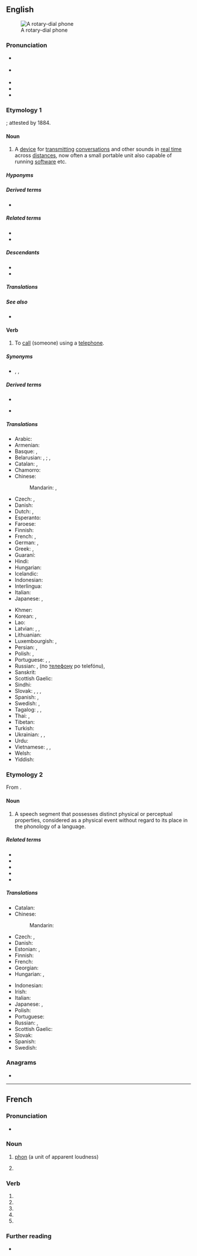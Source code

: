 {{also|phoné|-phone|'phone}}
==English==
{{wikipedia}}
[[Image:Dialog gr 1972.jpg|thumb|right|A rotary-dial phone]]

===Pronunciation===
* {{a|UK}} {{IPA|en|/fəʊ̯n/}}
* {{a|US}} {{IPA|en|/foʊ̯n/}}
* {{audio|en|en-uk-phone.ogg|Audio (UK)}}
* {{audio|en|en-us-phone.ogg|Audio (US)}}
* {{rhymes|en|əʊn|oʊn}}

===Etymology 1===
{{PIE root|en|bʰeh₂|id=speak}}
{{clipping|en|telephone}}; attested by 1884.

====Noun====
{{en-noun}}

# A [[device]] for [[transmit]]ting [[conversation]]s and other sounds in [[real time]] across [[distance]]s, now often a small portable unit also capable of running [[software]] etc.

=====Hyponyms=====
{{col4|en
|cell phone
|speakerphone
|clamshell phone
|flip phone
|mobile phone
|smartphone
}}

=====Derived terms=====
* {{l|en|speakerphone}}

=====Related terms=====
* {{l|en|phone sex}}
* {{l|en|phone tag}}

=====Descendants=====
* {{desc|hi|फ़ोन|bor=1}}
* {{desc|ur|فون|tr=fon|bor=1}}

=====Translations=====
{{trans-see|telephone}}

=====See also=====
* {{l|en|Thesaurus:phone}}

====Verb====
{{en-verb|phon}}

# {{lb|en|transitive}} To [[call]] (someone) using a [[telephone]].

=====Synonyms=====
* {{l|en|call}}, {{l|en|ring}}, {{l|en|telephone}}

=====Derived terms=====
{{rel-top|Terms derived from ''phone'' (etymology 1—verb)}}
* {{l|en|phone in}}
{{rel-mid}}
* {{l|en|phone up}}
{{rel-bottom}}

=====Translations=====
{{trans-top|to call (someone) on the telephone}}
* Arabic: {{t|ar|تَلْفَنَ}}
* Armenian: {{t+|hy|զանգել}}
* Basque: {{t|eu|telefonatu}}, {{t|eu|telefonoz deitu}}
* Belarusian: {{t|be|звані́ць|sc=Cyrl}}, {{t|be|пазвані́ць|pf|sc=Cyrl}}; {{t|be|тэлефанава́ць|impf|sc=Cyrl}}, {{t|be|патэлефанава́ць|pf|sc=Cyrl}}
* Catalan: {{t+|ca|telefonar}}, {{t+|ca|trucar}}
* Chamorro: {{t|ch|dengua'}}
* Chinese:
*: Mandarin: {{t+|cmn|打電話|sc=Hani}}, {{t+|cmn|打电话|tr=dǎ diànhuà|sc=Hani}}
* Czech: {{t+|cs|telefonovat}}, {{t+|cs|volat}}
* Danish: {{t+|da|ringe}}
* Dutch: {{t+|nl|telefoneren}}, {{t+|nl|opbellen}}
* Esperanto: {{t+|eo|telefoni}}
* Faroese: {{t|fo|ringja}}
* Finnish: {{t|fi|[[soittaa]] (puhelimella)}}
* French: {{t+|fr|téléphoner}}, {{t+|fr|appeler}}
* German: {{t+|de|anrufen}}, {{t+|de|telefonieren}}
* Greek: {{t+|el|καλώ}}, {{t+|el|τηλεφωνώ}}
* Guaraní: {{t|gn|mopumbyry}}
* Hindi: {{t|hi|फ़ोन करना}}
* Hungarian: {{t+|hu|telefonál}}
* Icelandic: {{t+|is|hringja}}
* Indonesian: {{t+|id|telepon}}
* Interlingua: {{t|ia|telephonar}}
* Italian: {{t+|it|telefonare}}
* Japanese: {{t+|ja|電話をかける|tr=でんわをかける, denwa o kakeru|sc=Jpan}}, {{t+|ja|電話|tr=でんわする, denwa suru|alt=電話する}}
{{trans-mid}}
* Khmer: {{t+|km|ទូរសព្ទ}}
* Korean: {{t|ko|전화를 걸다}}, {{t+|ko|전화하다}}
* Lao: {{t+|lo|ໂທລະສັບ}}
* Latvian: {{t|lv|telefonēt}}, {{t|lv|zvanīt}}, {{t|lv|piezvanīt}}
* Lithuanian: {{t|lt|skambinti}}
* Luxembourgish: {{t|lb|telefonéieren}}, {{t|lb|uruffen}}
* Persian: {{t|fa|دورواژیدن|tr=durvâžidan}}, {{t+|fa|تلفن کردن|tr=telefon kardan}}
* Polish: {{t+|pl|dzwonić}}, {{t+|pl|telefonować}}
* Portuguese: {{t|pt|[[telefonar]] [[para]]}}, {{t+|pt|chamar}}, {{t|pt|[[ligar]] [[para]]}}
* Russian: {{t+|ru|звони́ть|impf}}, {{t+|ru|позвони́ть|pf}} (по [[телефон|телефону]] po telefónu), {{t+|ru|телефони́ровать|impf}} {{g|pf}} {{qualifier|rare}}
* Sanskrit: {{t|sa|दूरवाणी}}
* Scottish Gaelic: {{t|gd|fòn}}
* Sindhi: {{t|sd|ڏُور وائڻُ|sc=Arab|tr=Ddoor Vaainn}}
* Slovak: {{t|sk|telefonovať}}, {{t|sk|zatelefonovať}}, {{t|sk|volať}}, {{t|sk|zavolať}}
* Spanish: {{t+|es|telefonear}}, {{t|es|llamar por teléfono}}
* Swedish: {{t+|sv|ringa}}, {{t+|sv|telefonera}}
* Tagalog: {{t|tl|tumawag}}, {{t|tl|tawagan}}, {{t|tl|tumelepono}}
* Thai: {{t+|th|โทร|tr=too}}, {{t+|th|โทรศัพท์}}
* Tibetan: {{t|bo|ཁ་དཔར་གཏོང་བ}}
* Turkish: {{t+|tr|aramak}}
* Ukrainian: {{t|uk|дзвони́ти|impf|sc=Cyrl}}, {{t|uk|подзвони́ти|pf|sc=Cyrl}}, {{t+|uk|телефонува́ти}}
* Urdu: {{t|ur|فون کرنا|tr=fon karnā|sc=ur-Arab}}
* Vietnamese: {{t|vi|gọi điện thoại}}, {{t|vi|gọi điện}}, {{t|vi|kêu điện thoại}}
* Welsh: {{t+|cy|ffonio}}
* Yiddish: {{t|yi|טעלעפֿאָנירן}}
{{trans-bottom}}

===Etymology 2===
{{PIE root|en|bʰeh₂|id=speak}}
From {{der|en|grc|φωνή||sound}}.

====Noun====
{{en-noun}}

# {{lb|en|phonetics}} A speech segment that possesses distinct physical or perceptual properties, considered as a physical event without regard to its place in the phonology of a language.

=====Related terms=====
* {{l|en|phonetic}}
* {{l|en|phonetically}}
* {{l|en|phonetics}}
* {{l|en|phonology}}
* {{l|en|phoneme}}

=====Translations=====
{{trans-top|speech segment}}
* Catalan: {{t+|ca|fon|m}}
* Chinese:
*: Mandarin: {{t+|cmn|語音|tr=yǔyīn|sc=Hani}}
* Czech: {{t+|cs|hláska|f}}, {{t|cs|fón}}
* Danish: {{t|da|sproglyd|c}}
* Estonian: {{t|et|häälik}}, {{t|et|foon}}
* Finnish: {{t+|fi|äänne}}
* French: {{t+|fr|phone|m}}
* Georgian: {{t|ka|ფონემა}}
* Hungarian: {{t|hu|fón}}, {{t|hu|hangszegmentum}}
{{trans-mid}}
* Indonesian: {{t+|id|fon}}
* Irish: {{t|ga|foghar|m}}
* Italian: {{t+|it|fono|m}}
* Japanese: {{t+|ja|音価|tr=おんか, onka|sc=Jpan}}, {{t|ja|単音|tr=たんおん, tan'on|sc=Jpan}}
* Polish: {{t+|pl|głoska|f}}
* Portuguese: {{t+|pt|fone|m}}
* Russian: {{t|ru|фо́на|f}}, {{t+|ru|фоне́ма|f}}
* Scottish Gaelic: {{t|gd|foghar|m}}
* Slovak: {{t+|sk|hláska|f}}
* Spanish: {{t+|es|fono|m}}
* Swedish: {{t+|sv|fon|c}}
{{trans-bottom}}

===Anagrams===
* {{anagrams|en|a=ehnop|nepho-|pheno-|pheon}}

----

==French==
{{wikipedia|lang=fr}}

===Pronunciation===
* {{fr-IPA}}

===Noun===
{{PIE root|fr|bʰeh₂|id=speak}}
{{fr-noun|m}}

# [[phon]] (a unit of apparent loudness)
# {{lb|fr|linguistics}} {{l|en|phone}}

===Verb===
{{head|fr|verb form}}

# {{inflection of|fr|phoner||1|s|pres|indc}}
# {{inflection of|fr|phoner||3|s|pres|indc}}
# {{inflection of|fr|phoner||1|s|pres|subj}}
# {{inflection of|fr|phoner||3|s|pres|subj}}
# {{inflection of|fr|phoner||2|s|impr}}

===Further reading===
* {{R:TLFi}}